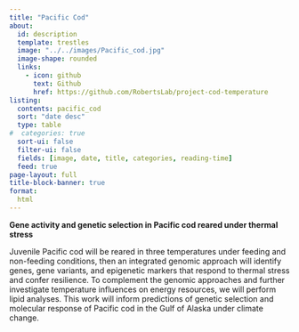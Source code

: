 ```yaml
---
title: "Pacific Cod"
about:
  id: description
  template: trestles
  image: "../../images/Pacific_cod.jpg"
  image-shape: rounded
  links:
    - icon: github
      text: Github
      href: https://github.com/RobertsLab/project-cod-temperature
listing: 
  contents: pacific_cod
  sort: "date desc"
  type: table
#  categories: true
  sort-ui: false
  filter-ui: false
  fields: [image, date, title, categories, reading-time]
  feed: true
page-layout: full
title-block-banner: true
format:
  html
---
```


::: {#description}
**Gene activity and genetic selection in Pacific cod reared under thermal stress**

Juvenile Pacific cod will be reared in three temperatures under feeding and non-feeding conditions, then an integrated genomic approach will identify genes, gene variants, and epigenetic markers that respond to thermal stress and confer resilience. To complement the genomic approaches and further investigate temperature influences on energy resources, we will perform lipid analyses. This work will inform predictions of genetic selection and molecular response of Pacific cod in the Gulf of Alaska under climate change.
:::
